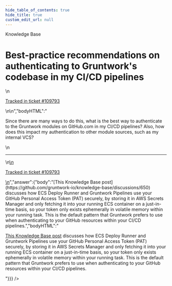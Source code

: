 ```yaml
---
hide_table_of_contents: true
hide_title: true
custom_edit_url: null
---
```



<head>
  <link rel="canonical" href="https://github.com/gruntwork-io/knowledge-base/discussions/632" />
</head>

<CenterLayout>
<span className="searchCategory">Knowledge Base</span>
<h1>Best-practice recommendations on authenticating to Gruntwork&apos;s codebase in my CI/CD pipelines</h1>
<GitHub discussion={{"id":"D_kwDOF8slf84ASIKE","number":632,"author":{"login":"iangrunt"},"title":"Best-practice recommendations on authenticating to Gruntwork's codebase in my CI/CD pipelines","body":"\nSince there are many ways to do this, what is the best way to authenticate to the Gruntwork modules on GitHub.com in my CI/CD pipelines? Also, how does this impact my authentication to other module sources, such as my internal VCS? \n\n---\n\n<ins datetime=\"2023-01-12T17:14:33Z\">\n  <p><a href=\"https://support.gruntwork.io/hc/requests/109793\">Tracked in ticket #109793</a></p>\n</ins>\n","bodyHTML":"<p dir=\"auto\">Since there are many ways to do this, what is the best way to authenticate to the Gruntwork modules on GitHub.com in my CI/CD pipelines? Also, how does this impact my authentication to other module sources, such as my internal VCS?</p>\n<hr>\n<ins datetime=\"2023-01-12T17:14:33Z\">\n  <p dir=\"auto\"><a href=\"https://support.gruntwork.io/hc/requests/109793\" rel=\"nofollow\">Tracked in ticket #109793</a></p>\n</ins>","answer":{"body":"[This Knowledge Base post](https://github.com/gruntwork-io/knowledge-base/discussions/650) discusses how ECS Deploy Runner and Gruntwork Pipelines use your GitHub Personal Access Token (PAT) securely, by storing it in AWS Secrets Manager and only fetching it into your running ECS container on a just-in-time basis, so your token only exists ephemerally in volatile memory within your running task. This is the default pattern that Gruntwork prefers to use when authenticating to your GitHub resources within your CI/CD pipelines.","bodyHTML":"<p dir=\"auto\"><a href=\"https://github.com/gruntwork-io/knowledge-base/discussions/650\" data-hovercard-type=\"discussion\" data-hovercard-url=\"/gruntwork-io/knowledge-base/discussions/650/hovercard\">This Knowledge Base post</a> discusses how ECS Deploy Runner and Gruntwork Pipelines use your GitHub Personal Access Token (PAT) securely, by storing it in AWS Secrets Manager and only fetching it into your running ECS container on a just-in-time basis, so your token only exists ephemerally in volatile memory within your running task. This is the default pattern that Gruntwork prefers to use when authenticating to your GitHub resources within your CI/CD pipelines.</p>"}}} />

</CenterLayout>
  

<!-- ##DOCS-SOURCER-START
{
  "sourcePlugin": "github-discussions",
  "hash": "ce787aaff7e22bddba83fcc638ac5793"
}
##DOCS-SOURCER-END -->
